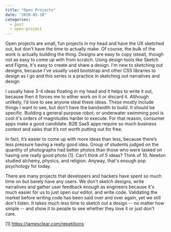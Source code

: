 ```yaml
---
title: "Open Projects"
date: "2020-05-10"
categories:
  - post
  - open-project
---
```


Open projects are small, fun projects in my head and have the UX sketched out, but don’t have the time to actually make. Of course, the bulk of the work is actually building the thing. Designs are easy to copy (steal), though not as easy to come up with from scratch. Using design tools like Sketch and Figma, it's easy to create and share a design. I'm new to sketching out designs, because I've usually used bootstrap and other CSS libraries to design as I go and this series is a practice in sketching out narratives and design

I usually have 3-4 ideas floating in my head and it helps to write it out, because then it forces me to either work on it or discard it. Although unlikely, I’d love to see anyone steal these ideas. These mostly include things I want to see, but don’t have the bandwidth to build. It should be specific. Building a general purpose robot, or underwater swimming pool is cool it's orders of magnitudes harder to execute. For that reason, consumer apps make a good candidate. B2B SaaS apps require so much business context and sales that it’s not worth putting out for free.  

In fact, it’s easier to come up with more ideas than less, because there’s less pressure having a really good idea. Group of students judged on the quantity of photographs had better photos than those who were tasked on having one really good photo [1]. Can’t think of 5 ideas? Think of 10. Newton studied alchemy, physics, and religion. Anyway, that's enough pop psychology for today.  

There are many projects that developers and hackers have spent so much time on but barely have any users. We don't sketch designs, write narratives and gather user feedback enough as engineers because it's much easier for us to just open our editor, and write code. Validating the market before writing code has been said over and over again, yet we still don't listen. It takes much less time to sketch out a design -- no matter how simple -- and show it to people to see whether they love it or just don't care.

[1] https://jamesclear.com/repetitions
